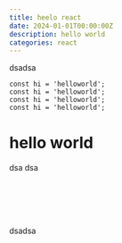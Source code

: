 ```yaml
---
title: heelo react
date: 2024-01-01T00:00:00Z
description: hello world
categories: react
---
```


dsadsa

```tsx
const hi = 'helloworld';
const hi = 'helloworld';
const hi = 'helloworld';
const hi = 'helloworld';
```

# hello world

dsa
dsa

<br />
<br />
<br />
<br />

dsadsa
